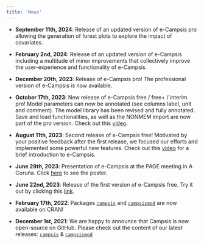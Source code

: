 ```yaml
---
title: 'News'
---
```

- **September 11th, 2024**: Release of an updated version of e-Campsis pro allowing the generation of forest plots to explore the impact of covariates. 

- **February 2nd, 2024**: Release of an updated version of e-Campsis including a multitude of minor improvements that collectively improve the user-experience and functionality of e-Campsis. 

-   **December 20th, 2023**: Release of e-Campsis pro! The professional version of e-Campsis is now available.

-   **October 17th, 2023**: New release of e-Campsis free / free+ / interim pro! Model parameters can now be annotated (see columns label, unit and comment). The model library has been revised and fully annotated. Save and load functionalities, as well as the NONMEM import are now part of the pro version. Check out this [video](https://www.youtube.com/M_LLI_poS2E).

-   **August 11th, 2023**: Second release of e-Campsis free! Motivated by your positive feedback after the first release, we focused our efforts and implemented some powerful new features. Check out this [video](https://youtu.be/uypETm6aoNc) for a brief introduction to e-Campsis.

-   **June 29th, 2023**: Presentation of e-Campsis at the PAGE meeting in A Coruña. Click [here](https://www.page-meeting.org/default.asp?abstract=10493) to see the poster.

-   **June 22nd, 2023**: Release of the first version of e-Campsis free. Try it out by clicking this [link](https://ecampsis.shinyapps.io/free/).

-   **February 17th, 2022**: Packages [`campsis`](https://cran.r-project.org/web/packages/campsis/index.html) and [`campsismod`](https://cran.r-project.org/web/packages/campsismod/index.html) are now available on CRAN!

-   **December 1st, 2021**: We are happy to announce that Campsis is now open-source on GitHub. Please check out the content of our latest releases: [`campsis`](https://github.com/Calvagone/campsis/releases) & [`campsismod`](https://github.com/Calvagone/campsismod/releases)
